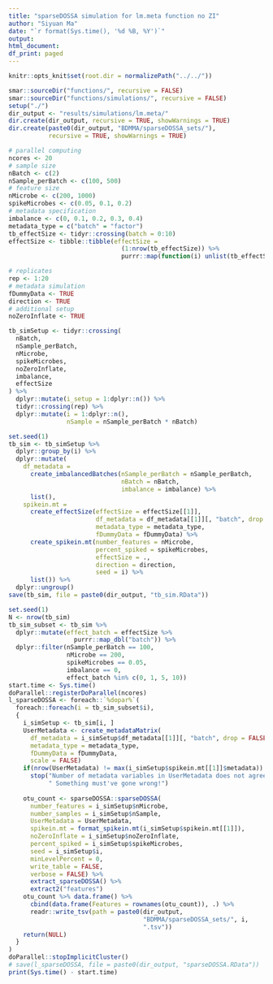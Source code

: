 ```yaml
---
title: "sparseDOSSA simulation for lm.meta function no ZI"
author: "Siyuan Ma"
date: "`r format(Sys.time(), '%d %B, %Y')`"
output:
html_document:
df_print: paged
---
```

```r
knitr::opts_knit$set(root.dir = normalizePath("../../"))
```
```r
smar::sourceDir("functions/", recursive = FALSE)
smar::sourceDir("functions/simulations/", recursive = FALSE)
setup("./")
dir_output <- "results/simulations/lm.meta/"
dir.create(dir_output, recursive = TRUE, showWarnings = TRUE)
dir.create(paste0(dir_output, "BDMMA/sparseDOSSA_sets/"), 
           recursive = TRUE, showWarnings = TRUE)
```

```r
# parallel computing
ncores <- 20
# sample size
nBatch <- c(2)
nSample_perBatch <- c(100, 500)
# feature size
nMicrobe <- c(200, 1000)
spikeMicrobes <- c(0.05, 0.1, 0.2)
# metadata specification
imbalance <- c(0, 0.1, 0.2, 0.3, 0.4)
metadata_type = c("batch" = "factor")
tb_effectSize <- tidyr::crossing(batch = 0:10)
effectSize <- tibble::tibble(effectSize = 
                               (1:nrow(tb_effectSize)) %>% 
                               purrr::map(function(i) unlist(tb_effectSize[i, ])))

# replicates
rep <- 1:20
# metadata simulation
fDummyData <- TRUE
direction <- TRUE
# additional setup
noZeroInflate <- TRUE

tb_simSetup <- tidyr::crossing(
  nBatch,
  nSample_perBatch,
  nMicrobe,
  spikeMicrobes,
  noZeroInflate,
  imbalance,
  effectSize
) %>% 
  dplyr::mutate(i_setup = 1:dplyr::n()) %>% 
  tidyr::crossing(rep) %>% 
  dplyr::mutate(i = 1:dplyr::n(),
                nSample = nSample_perBatch * nBatch)
```

```r
set.seed(1)
tb_sim <- tb_simSetup %>% 
  dplyr::group_by(i) %>% 
  dplyr::mutate(
    df_metadata = 
      create_imbalancedBatches(nSample_perBatch = nSample_perBatch,
                               nBatch = nBatch,
                               imbalance = imbalance) %>% 
      list(),
    spikein.mt = 
      create_effectSize(effectSize = effectSize[[1]],
                        df_metadata = df_metadata[[1]][, "batch", drop = FALSE],
                        metadata_type = metadata_type,
                        fDummyData = fDummyData) %>% 
      create_spikein.mt(number_features = nMicrobe,
                        percent_spiked = spikeMicrobes,
                        effectSize = .,
                        direction = direction,
                        seed = i) %>%
      list()) %>% 
  dplyr::ungroup()
save(tb_sim, file = paste0(dir_output, "tb_sim.RData"))
```

```r
set.seed(1)
N <- nrow(tb_sim)
tb_sim_subset <- tb_sim %>%
  dplyr::mutate(effect_batch = effectSize %>% 
                  purrr::map_dbl("batch")) %>% 
  dplyr::filter(nSample_perBatch == 100,
                nMicrobe == 200,
                spikeMicrobes == 0.05,
                imbalance == 0,
                effect_batch %in% c(0, 1, 5, 10))
start.time <- Sys.time()
doParallel::registerDoParallel(ncores)
l_sparseDOSSA <- foreach::`%dopar%`(
  foreach::foreach(i = tb_sim_subset$i),
  {
    i_simSetup <- tb_sim[i, ]
    UserMetadata <- create_metadataMatrix(
      df_metadata = i_simSetup$df_metadata[[1]][, "batch", drop = FALSE],
      metadata_type = metadata_type,
      fDummyData = fDummyData,
      scale = FALSE)
    if(nrow(UserMetadata) != max(i_simSetup$spikein.mt[[1]]$metadata))
      stop("Number of metadata variables in UserMetadata does not agree with spikein matrix!",
           " Something must've gone wrong!")
    
    otu_count <- sparseDOSSA::sparseDOSSA(
      number_features = i_simSetup$nMicrobe,
      number_samples = i_simSetup$nSample,
      UserMetadata = UserMetadata,
      spikein.mt = format_spikein.mt(i_simSetup$spikein.mt[[1]]),
      noZeroInflate = i_simSetup$noZeroInflate,
      percent_spiked = i_simSetup$spikeMicrobes,
      seed = i_simSetup$i,
      minLevelPercent = 0,
      write_table = FALSE,
      verbose = FALSE) %>%
      extract_sparseDOSSA() %>%
      extract2("features")
    otu_count %>% data.frame() %>% 
      cbind(data.frame(Features = rownames(otu_count)), .) %>% 
      readr::write_tsv(path = paste0(dir_output, 
                                     "BDMMA/sparseDOSSA_sets/", i, 
                                     ".tsv"))
    return(NULL)
  }
)
doParallel::stopImplicitCluster()
# save(l_sparseDOSSA, file = paste0(dir_output, "sparseDOSSA.RData"))
print(Sys.time() - start.time)
```